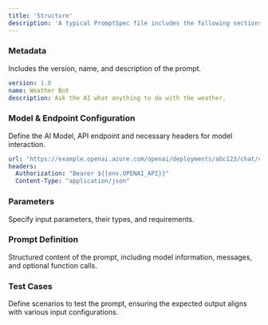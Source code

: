 ```yaml
---
title: 'Structure'
description: 'A typical PromptSpec file includes the following sections.'
---
```


### Metadata

Includes the version, name, and description of the prompt.
```yaml
version: 1.0
name: Weather Bot
description: Ask the AI what anything to do with the weather.
```

### Model & Endpoint Configuration
Define the AI Model, API endpoint and necessary headers for model interaction.
```yaml
url: "https://example.openai.azure.com/openai/deployments/abc123/chat/completions?api-version=2023-11-15"
headers:
  Authorization: "Bearer ${{env.OPENAI_API}}"
  Content-Type: "application/json"
```

### Parameters
Specify input parameters, their types, and requirements.



### Prompt Definition
Structured content of the prompt, including model information, messages, and optional function calls.


### Test Cases
Define scenarios to test the prompt, ensuring the expected output aligns with various input configurations.